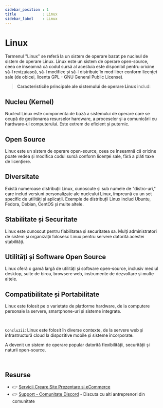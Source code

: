 ```yaml
---
sidebar_position : 1
title            : Linux
sidebar_label    : Linux
---
```


# Linux

Termenul "Linux" se referă la un sistem de operare bazat pe nucleul de sistem de operare Linux. 
Linux este un sistem de operare open-source, ceea ce înseamnă că codul sursă al acestuia este disponibil pentru oricine să-l revizuiască, 
să-l modifice și să-l distribuie în mod liber conform licenței sale (de obicei, licența GPL - GNU General Public License).

> **Caracteristicile principale ale sistemului de operare Linux** includ:

## **Nucleu (Kernel)** 

Nucleul Linux este componenta de bază a sistemului de operare care se ocupă de gestionarea resurselor hardware, a proceselor și a comunicării cu hardware-ul computerului. 
Este extrem de eficient și puternic.

## **Open Source** 

Linux este un sistem de operare open-source, ceea ce înseamnă că oricine poate vedea și modifica codul sursă conform licenței sale, fără a plăti taxe de licențiere.

## **Diversitate** 

Există numeroase distribuții Linux, cunoscute și sub numele de "distro-uri," care includ versiuni personalizate ale nucleului Linux, împreună cu un set specific de utilități și aplicații. 
Exemple de distribuții Linux includ Ubuntu, Fedora, Debian, CentOS și multe altele.

## **Stabilitate și Securitate** 

Linux este cunoscut pentru fiabilitatea și securitatea sa. Mulți administratori de sistem și organizații folosesc Linux pentru servere datorită acestei stabilități.

## **Utilități și Software Open Source** 

Linux oferă o gamă largă de utilități și software open-source, inclusiv mediul desktop, suite de birou, browsere web, instrumente de dezvoltare și multe altele.

## **Compatibilitate și Portabilitate** 

Linux este folosit pe o varietate de platforme hardware, de la computere personale la servere, smartphone-uri și sisteme integrate.

<br />

`Concluzii`: Linux este folosit în diverse contexte, de la servere web și infrastructură cloud la dispozitive mobile și sisteme încorporate. 

A devenit un sistem de operare popular datorită flexibilității, securității și naturii open-source.

<br />

## Resurse

- 👉 [Servicii Creare Site Prezentare si eCommerce](https://websitemarket.ro/)
- 👉 [Support - Comunitate Discord](https://discord.gg/MFRQmAk) - Discuta cu alti antreprenori din comunitate

